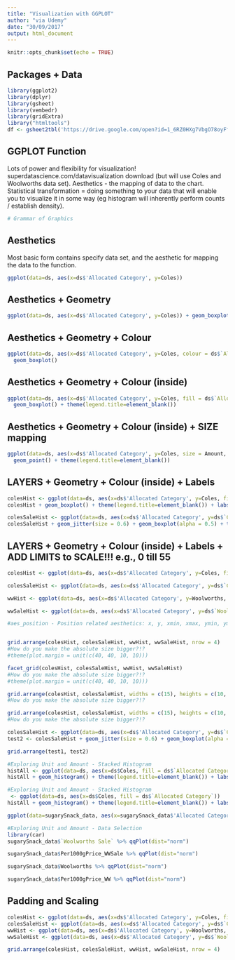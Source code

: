 ```yaml
---
title: "Visualization with GGPLOT"
author: "via Udemy"
date: "30/09/2017"
output: html_document
---
```


```r
knitr::opts_chunk$set(echo = TRUE)
```

## Packages + Data

```r
library(ggplot2)
library(dplyr)
library(gsheet)
library(vembedr)
library(gridExtra)
library("htmltools")
df <- gsheet2tbl('https://drive.google.com/open?id=1_6RZ0HXg7VbgO78oyFfUyZaFOUHYWijy8XH1_jw5tA4')
```

## GGPLOT Function

Lots of power and flexibility for visualization! superdatascience.com/datavisualization download (but will use Coles and Woolworths data set). Aesthetics - the mapping of data to the chart. Statistical transformation = doing something to your data that will enable you to visualize it in some way (eg histogram will inherently perform counts / establish density).

```r
# Grammar of Graphics

```

## Aesthetics
Most basic form contains specify data set, and the aesthetic for mapping the data to the function. 
```r
ggplot(data=ds, aes(x=ds$'Allocated Category', y=Coles))
```

## Aesthetics + Geometry
```r
ggplot(data=ds, aes(x=ds$'Allocated Category', y=Coles)) + geom_boxplot()
```


## Aesthetics + Geometry + Colour
```r
ggplot(data=ds, aes(x=ds$'Allocated Category', y=Coles, colour = ds$`Allocated Category`)) + 
  geom_boxplot()
```

## Aesthetics + Geometry + Colour (inside)
```r
ggplot(data=ds, aes(x=ds$'Allocated Category', y=Coles, fill = ds$`Allocated Category`)) + 
  geom_boxplot() + theme(legend.title=element_blank())
```

## Aesthetics + Geometry + Colour (inside) + SIZE mapping
```r
ggplot(data=ds, aes(x=ds$'Allocated Category', y=Coles, size = Amount, colour = ds$`Allocated Category`)) + 
  geom_point() + theme(legend.title=element_blank())
```

## LAYERS + Geometry + Colour (inside) + Labels
```r
colesHist <- ggplot(data=ds, aes(x=ds$'Allocated Category', y=Coles, fill = ds$`Allocated Category`))
colesHist + geom_boxplot() + theme(legend.title=element_blank()) + labs(title = "test", x = "xtest") 
```

```r
colesSaleHist <- ggplot(data=ds, aes(x=ds$'Allocated Category', y=ds$`Coles Sale`, colour = ds$`Allocated Category`))
colesSaleHist + geom_jitter(size = 0.6) + geom_boxplot(alpha = 0.5) + theme(legend.title=element_blank()) + labs(title = "test", x = "xtest")
```


## LAYERS + Geometry + Colour (inside) + Labels + ADD LIMITS to SCALE!!! e.g., 0 till 55
```r
colesHist <- ggplot(data=ds, aes(x=ds$'Allocated Category', y=Coles, fill = ds$`Allocated Category`)) + geom_boxplot() + theme(legend.title=element_blank()) + labs(title = NULL,  x = "Coles", y = NULL) + coord_flip()
```

```r
colesSaleHist <- ggplot(data=ds, aes(x=ds$'Allocated Category', y=ds$`Coles Sale`, fill = ds$`Allocated Category`)) + geom_boxplot() + theme(legend.title=element_blank()) + labs(title = NULL,  x = "Coles Sale", y = NULL) + coord_flip()
```

```r
wwHist <- ggplot(data=ds, aes(x=ds$'Allocated Category', y=Woolworths, fill = ds$`Allocated Category`)) + geom_boxplot() + theme(legend.title=element_blank()) + labs(title = NULL,  x = "WW", y = NULL) + coord_flip()
```

```r
wwSaleHist <- ggplot(data=ds, aes(x=ds$'Allocated Category', y=ds$`Woolworths Sale`, fill = ds$`Allocated Category`)) + geom_boxplot() + theme(legend.title=element_blank()) + labs(title = NULL, x = "WW Sale", y = NULL) + coord_flip()

#aes_position - Position related aesthetics: x, y, xmin, xmax, ymin, ymax, xend, yend



```

```r
grid.arrange(colesHist, colesSaleHist, wwHist, wwSaleHist, nrow = 4) 
#How do you make the absolute size bigger?!?
#theme(plot.margin = unit(c(40, 40, 10, 10)))
```

```r
facet_grid(colesHist, colesSaleHist, wwHist, wwSaleHist) 
#How do you make the absolute size bigger?!?
#theme(plot.margin = unit(c(40, 40, 10, 10)))
```


```r
grid.arrange(colesHist, colesSaleHist, widths = c(15), heights = c(10, 10), nrow = 2)
#How do you make the absolute size bigger?!?
```

```r
grid.arrange(colesHist, colesSaleHist, widths = c(15), heights = c(10, 10), nrow = 2)
#How do you make the absolute size bigger?!?
```

```r
colesSaleHist <- ggplot(data=ds, aes(x=ds$'Allocated Category', y=ds$`Coles Sale`, colour = ds$`Allocated Category`))
test2 <- colesSaleHist + geom_jitter(size = 0.6) + geom_boxplot(alpha = 0.5) + theme(legend.title=element_blank()) + labs(title = "test", x = "xtest") + coord_flip()
```

```r
grid.arrange(test1, test2)
```

```r
#Exploring Unit and Amount - Stacked Histogram
histAll <- ggplot(data=ds, aes(x=ds$Coles, fill = ds$`Allocated Category`))
histAll + geom_histogram() + theme(legend.title=element_blank()) + labs(title = "test", x = "xtest") + facet_grid(ds$`Allocated Category`~.)
```

```r
#Exploring Unit and Amount - Stacked Histogram
 <- ggplot(data=ds, aes(x=ds$Coles, fill = ds$`Allocated Category`))
histAll + geom_histogram() + theme(legend.title=element_blank()) + labs(title = "test", x = "xtest") + facet_grid(ds$`Allocated Category`~.)
```



```r
ggplot(data=sugarySnack_data, aes(x=sugarySnack_data$'Allocated Category', y=sugarySnack_data$Coles, fill = ds$`Allocated Category`)) + geom_boxplot() + theme(legend.title=element_blank()) + labs(title = NULL, x = NULL, y = NULL) + coord_flip()

```


```r
#Exploring Unit and Amount - Data Selection
library(car)
sugarySnack_data$`Woolworths Sale` %>% qqPlot(dist="norm")
```



```r
sugarySnack_data$Per1000gPrice_WWSale %>% qqPlot(dist="norm")
```

```r
sugarySnack_data$Woolworths %>% qqPlot(dist="norm")
```



```r
sugarySnack_data$Per1000gPrice_WW %>% qqPlot(dist="norm")
```


## Padding and Scaling

```r
colesHist <- ggplot(data=ds, aes(x=ds$'Allocated Category', y=Coles, fill = ds$`Allocated Category`)) + geom_boxplot() + theme(legend.title=element_blank()) + labs(title = NULL,  x = "Coles", y = NULL) + guides(fill = FALSE) + coord_flip() #Free scaling and padding
colesSaleHist <- ggplot(data=ds, aes(x=ds$'Allocated Category', y=ds$`Coles Sale`, fill = ds$`Allocated Category`)) + geom_boxplot() + theme(legend.title=element_blank()) + labs(title = NULL,  x = "Coles Sale", y = NULL) + guides(fill = FALSE) + coord_flip() + ylim(0,60) #Scaling with padding
wwHist <- ggplot(data=ds, aes(x=ds$'Allocated Category', y=Woolworths, fill = ds$`Allocated Category`)) + geom_boxplot() + theme(legend.title=element_blank()) + labs(title = NULL,  x = "WW", y = NULL) + guides(fill = FALSE) + coord_flip() + ylim(0,60)
wwSaleHist <- ggplot(data=ds, aes(x=ds$'Allocated Category', y=ds$`Woolworths Sale`, fill = ds$`Allocated Category`)) + geom_boxplot() + theme(legend.title=element_blank()) + labs(title = NULL, x = "WW Sale", y = NULL) + guides(fill = FALSE) + coord_flip() + scale_y_continuous(limits = c(0,60), expand = c(0, 0)) #Set scaling and padding
```

```r
grid.arrange(colesHist, colesSaleHist, wwHist, wwSaleHist, nrow = 4)
```



